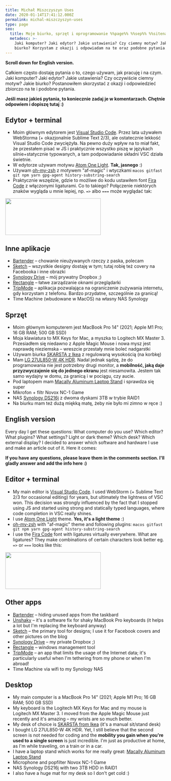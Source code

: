 ```yaml
---
title: Michał Miszczyszyn Uses
date: 2020-01-14T17:41:12.000Z
permalink: michal-miszczyszyn-uses
type: page
seo:
  title: Moje biurko, sprzęt i oprogramowanie %%page%% %%sep%% %%sitename%%
  metadesc: >-
    Jaki komputer? Jaki edytor? Jakie ustawienia? Czy ciemny motyw? Jakie
    biurko? Korzystam z okazji i odpowiadam na te oraz podobne pytania.
---
```


**Scroll down for English version.**

Całkiem często dostaję pytania o to, czego używam, jak pracuję i na czym. Jaki komputer? Jaki edytor? Jakie ustawienia? Czy oczywiście ciemny motyw? Jakie biurko? Postanowiłem skorzystać z okazji i odpowiedzieć zbiorczo na te i podobne pytania.

**Jeśli masz jakieś pytania, to koniecznie zadaj je w komentarzach. Chętnie odpowiem i dopiszę tutaj :)**

## Edytor + terminal

- Moim głównym edytorem jest [Visual Studio Code](https://code.visualstudio.com). Przez lata używałem WebStorma (+ okazjonalnie Sublime Text 2/3), ale ostatecznie lekkość Visual Studio Code zwyciężyła. Na pewno duży wpływ na to miał fakt, że przestałem pisać w JS i praktycznie wszystko piszę w językach silnie+statycznie typowanych, a tam podpowiadanie składni VSC działa świetnie.
- W edytorze używam motywu [Atom One Light](https://marketplace.visualstudio.com/items?itemName=akamud.vscode-theme-onelight). **Tak, jasnego** :)
- Używam [oh-my-zsh](https://github.com/ohmyzsh/ohmyzsh) z motywem "af-magic" i wtyczkami `macos gitfast git npm yarn gpg-agent history-substring-search`
- Praktycznie wszędzie, gdzie to możliwe do kodu ustawiłem font [Fira Code](https://github.com/tonsky/FiraCode) z włączonymi ligaturami. Co to takiego? Połączenie niektórych znaków wygląda u mnie lepiej, np. <code style="font-variant-ligatures: none">=></code> albo <code style="font-variant-ligatures: none">===</code> może wyglądać tak:

<a href="https://res.cloudinary.com/type-of-web/wp-content/uploads/2020/01/Screenshot-2020-01-14-at-17.08.56.png">
  <img
    src="https://res.cloudinary.com/type-of-web/wp-content/uploads/2020/01/Screenshot-2020-01-14-at-17.08.56-300x115.png"
    alt=""
    width="300"
    height="115"
    class="aligncenter size-medium wp-image-2359"
  />
</a>

## Inne aplikacje

- [Bartender](https://www.macbartender.com) – chowanie nieużywanych rzeczy z paska, polecam
- [Sketch](https://www.sketch.com) – wszystkie designy dostaję w tym; tutaj robię też covery na Facebooka i inne obrazki
- [Synology Drive](https://www.synology.com/en-global/dsm/feature/drive) – mój prywatny Dropbox ;)
- [Rectangle](https://rectangleapp.com) – łatwe zarządzanie oknami przeglądarki
- [TripMode](https://www.tripmode.ch) – aplikacja pozwalająca na ograniczenie zużywania internetu, gdy korzystam z telefonu. Bardzo przydatne, szczególnie za granicą!
- Time Machine (wbudowane w MacOS) na własny NAS Synology

## Sprzęt

- Moim głównym komputerem jest MacBook Pro 14" (2021; Apple M1 Pro; 16 GB RAM; 500 GB SSD)
- Moja klawiatura to MX Keys for Mac, a myszka to Logitech MX Master 3. Przesiadłem się niedawno z Apple Magic Mouse i nowa mysz jest naprawdę nieziemska – wreszcie przestały mnie boleć nadgarstki
- Używam biurka [SKARSTA z Ikea](https://www.ikea.com/pl/pl/p/skarsta-biurko-z-regulacja-wysokosci-bialy-s49084965/) z regulowaną wysokością (na korbkę)
- Mam [LG 27UL850-W 4K HDR](https://www.x-kom.pl/p/523891-monitor-led-27-lg-27ul850-w-4k-hdr.html). Nadal jednak sądzę, że do programowania nie jest potrzebny drugi monitor, a **mobilność, jaką daje przyzwyczajenie się do jednego ekranu** jest niesamowita. Jestem tak samo wydajny w domu, za granicą i w pociągu, czy aucie.
- Pod laptopem mam [Macally Aluminum Laptop Stand](https://www.amazon.com/Macally-Aluminum-Chromebook-Notebook-ASTAND/dp/B06W58KTYN) i sprawdza się super
- Mikrofon + filtr Novox NC-1 Game
- NAS [Synology DS216j](https://www.x-kom.pl/p/297064-dysk-sieciowy-nas-macierz-synology-ds216j-2xhdd-2x1ghz-512mb-2xusb-1xlan.html) z dwoma dyskami 3TB w trybie RAID1
- Na biurku mam też dużą miękką matę, żeby nie było mi zimno w ręce :)

## English version

Every day I get these questions: What computer do you use? Which editor? What plugins? What settings? Light or dark theme? Which desk? Which external display? I decided to answer which software and hardware I use and make an article out of it. Here it comes:

**If you have any questions, please leave them in the comments section. I'll gladly answer and add the info here :)**

## Editor + terminal

- My main editor is [Visual Studio Code](https://code.visualstudio.com). I used WebStorm (+ Sublime Text 2/3 for occasional editing) for years, but ultimately the lightness of VSC won. This decision was strongly influenced by the fact that I stopped using JS and started using strong and statically typed languages, where code completion in VSC really shines.
- I use [Atom One Light](https://marketplace.visualstudio.com/items?itemName=akamud.vscode-theme-onelight) theme. **Yes, it's a light theme** :)
- [oh-my-zsh](https://github.com/ohmyzsh/ohmyzsh) with "af-magic" theme and following plugins: `macos gitfast git npm yarn gpg-agent history-substring-search`
- I use the [Fira Code](https://github.com/tonsky/FiraCode) font with ligatures virtually everywhere. What are ligatures? They make combinations of certain characters look better eg. <code style="font-variant-ligatures: none">=></code> or <code style="font-variant-ligatures: none">===</code> looks like this:

<a href="https://res.cloudinary.com/type-of-web/wp-content/uploads/2020/01/Screenshot-2020-01-14-at-17.08.56.png">
  <img
    src="https://res.cloudinary.com/type-of-web/wp-content/uploads/2020/01/Screenshot-2020-01-14-at-17.08.56-300x115.png"
    alt=""
    width="300"
    height="115"
    class="aligncenter size-medium wp-image-2359"
  />
</a>

## Other apps

- [Bartender](https://www.macbartender.com) – hiding unused apps from the taskbard
- [Unshaky](https://unshaky.nestederror.com) – it's a software fix for shaky MacBook Pro keyboards (it helps a lot but I'm replacing the keyboard anyway)
- [Sketch](https://www.sketch.com) – the primary tool for designs; I use it for Facebook covers and other pictures on the blog
- [Synology Drive](https://www.synology.com/en-global/dsm/feature/drive) – my private Dropbox ;)
- [Rectangle](https://rectangleapp.com) – windows management tool
- [TripMode](https://www.tripmode.ch) – an app that limits the usage of the Internet data; it's particularly useful when I'm tethering from my phone or when I'm abroad!
- Time Machine via wifi to my Synology NAS

## Desktop

- My main computer is a MacBook Pro 14" (2021; Apple M1 Pro; 16 GB RAM; 500 GB SSD)
- My keyboard is the Logitech MX Keys for Mac and my mouse is Logitech MX Master 3. I moved from the Apple Magic Mouse just recently and it's amazing – my wrists are so much better.
- My desk of choice is [SKARSTA from Ikea](https://www.ikea.com/gb/en/p/skarsta-desk-sit-stand-white-s49084965/) (it's a manual sit/stand desk)
- I bought LG 27UL850-W 4K HDR. Yet, I still believe that the second screen is not needed for coding and the **mobility you gain when you're used to a single screen** is just incredible. I'm just as productive at home, as I'm while traveling, on a train or in a car.
- I have a laptop stand which works for me really great: [Macally Aluminum Laptop Stand](https://www.amazon.com/Macally-Aluminum-Chromebook-Notebook-ASTAND/dp/B06W58KTYN)
- Microphone and popfilter Novox NC-1 Game
- NAS Synology DS216j with two 3TB HDD in RAID1
- I also have a huge mat for my desk so I don't get cold :)
